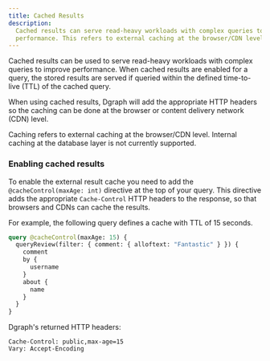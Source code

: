 ```yaml
---
title: Cached Results
description:
  Cached results can serve read-heavy workloads with complex queries to improve
  performance. This refers to external caching at the browser/CDN level
---
```


Cached results can be used to serve read-heavy workloads with complex queries to
improve performance. When cached results are enabled for a query, the stored
results are served if queried within the defined time-to-live (TTL) of the
cached query.

When using cached results, Dgraph will add the appropriate HTTP headers so the
caching can be done at the browser or content delivery network (CDN) level.

<Note>
  Caching refers to external caching at the browser/CDN level. Internal caching
  at the database layer is not currently supported.
</Note>

### Enabling cached results

To enable the external result cache you need to add the
`@cacheControl(maxAge: int)` directive at the top of your query. This directive
adds the appropriate `Cache-Control` HTTP headers to the response, so that
browsers and CDNs can cache the results.

For example, the following query defines a cache with TTL of 15 seconds.

```graphql
query @cacheControl(maxAge: 15) {
  queryReview(filter: { comment: { alloftext: "Fantastic" } }) {
    comment
    by {
      username
    }
    about {
      name
    }
  }
}
```

Dgraph's returned HTTP headers:

```
Cache-Control: public,max-age=15
Vary: Accept-Encoding
```
